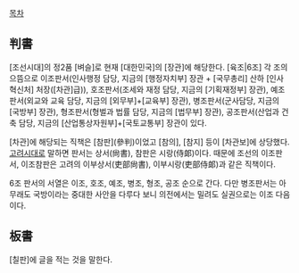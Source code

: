 [[목차]]
== 判書 ==
[조선시대]의 정2품 [벼슬]로 현재 [대한민국]의 [장관]에 해당한다. [육조|6조] 각 조의 으뜸으로 이조판서(인사행정 담당, 지금의 [행정자치부] 장관 + [국무총리] 산하 [인사혁신처] 처장([차관]급)), 호조판서(조세와 재정 담당, 지금의 [기획재정부] 장관), 예조판서(외교와 교육 담당, 지금의 [외무부]+[교육부] 장관), 병조판서(군사담당, 지금의 [국방부] 장관), 형조판서(형벌과 법률 담당, 지금의 [법무부] 장관), 공조판서(산업과 건축 담당, 지금의 [산업통상자원부]+[국토교통부] 장관이 있다. 

[차관]에 해당되는 직책은 [참판](參判)이었고 [참의], [참지] 등이 [차관보]에 상당했다. [[고려]]시대로 말하면 판서는 상서(尙書), 참판은 시랑(侍郞)이다. 때문에 조선의 이조판서, 이조참판은 고려의 이부상서(吏部尙書), 이부시랑(吏部侍郞)과 같은 직책이다. 

6조 판서의 서열은 이조, 호조, 예조, 병조, 형조, 공조 순으로 간다. 다만 병조판서는 아무래도 국방이라는 중대한 사안을 다루다 보니 의전에서는 밀려도 실권으로는 이조 다음이다. 

== 板書 ==
[칠판]에 글을 적는 것을 말한다.
